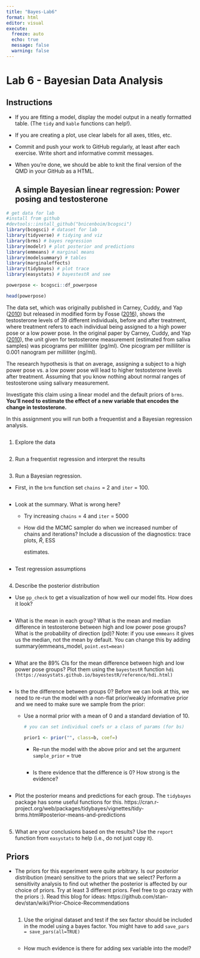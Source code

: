 ```yaml
---
title: "Bayes-Lab6"
format: html
editor: visual
execute:
  freeze: auto
  echo: true
  message: false
  warning: false
---
```


# Lab 6 - Bayesian Data Analysis

## Instructions

-   If you are fitting a model, display the model output in a neatly formatted table. (The `tidy` and `kable` functions can help!).

-   If you are creating a plot, use clear labels for all axes, titles, etc.

-   Commit and push your work to GitHub regularly, at least after each exercise. Write short and informative commit messages.

-   When you're done, we should be able to knit the final version of the QMD in your GitHub as a HTML.

    ## A simple Bayesian linear regression: Power posing and testosterone

```r
# get data for lab
#install from github
#devtools::install_github("bnicenboim/bcogsci")
library(bcogsci) # dataset for lab
library(tidyverse) # tidying and viz
library(brms) # bayes regression
library(modelr) # plot posterior and predictions
library(emmeans) # marginal means 
library(modelsummary) # tables
library(marginaleffects) 
library(tidybayes) # plot trace
library(easystats) # bayestestR and see
```

```r

powerpose <- bcogsci::df_powerpose

head(powerpose)
```

The data set, which was originally published in Carney, Cuddy, and Yap ([2010](https://faculty.haas.berkeley.edu/dana_carney/power.poses.PS.2010.pdf)) but released in modified form by Fosse ([2016](https://vasishth.github.io/bayescogsci/book/ch-reg.html#ref-FossePowerPose)), shows the testosterone levels of 39 different individuals, before and after treatment, where treatment refers to each individual being assigned to a high power pose or a low power pose. In the original paper by Carney, Cuddy, and Yap ([2010](https://faculty.haas.berkeley.edu/dana_carney/power.poses.PS.2010.pdf)), the unit given for testosterone measurement (estimated from saliva samples) was picograms per milliliter (pg/ml). One picogram per milliliter is 0.001 nanogram per milliliter (ng/ml).

The research hypothesis is that on average, assigning a subject to a high power pose vs. a low power pose will lead to higher testosterone levels after treatment. Assuming that you know nothing about normal ranges of testosterone using salivary measurement.

Investigate this claim using a linear model and the default priors of `brms`. **You'll need to estimate the effect of a new variable that encodes the change in testosterone.**

In this assignment you will run both a frequentist and a Bayesian regression analysis.

```r


```

1.  Explore the data

```r

```

2.  Run a frequentist regression and interpret the results

```r

```

3.  Run a Bayesian regression.

-   First, in the `brm` function set `chains` = 2 and `iter` = 100.

```r

```

-   Look at the summary. What is wrong here?

    -   Try increasing `chains` = 4 and `iter` = 5000

    -   How did the MCMC sampler do when we increased number of chains and iterations? Include a discussion of the diagnostics: trace plots, $\hat{R}$, ESS

        estimates.

```r
```

-   Test regression assumptions

    ```r


    ```

4.  Describe the posterior distribution

-   Use `pp_check` to get a visualization of how well our model fits. How does it look?

    ```r

    ```

```{=html}
<!-- -->
```
-   What is the mean in each group? What is the mean and median difference in testosterone between high and low power pose groups? What is the probability of direction (pd)? Note: if you use `emmeans` it gives us the median, not the mean by default. You can change this by adding summary(emmeans_model, `point.est=mean)`

    ```r


    ```

-   What are the 89% CIs for the mean difference between high and low power pose groups? Plot them using the `bayestestR` function `hdi (https://easystats.github.io/bayestestR/reference/hdi.html)`

    ```r


    ```

-   Is the the difference between groups 0? Before we can look at this, we need to re-run the model with a non-flat prior/weakly informative prior and we need to make sure we sample from the prior:

    -   Use a normal prior with a mean of 0 and a standard deviation of 10.

        ```r
        # you can set individual coefs or a class of params (for bs)

        prior1 <- prior("", class=b, coef=)

        ```

        -   Re-run the model with the above prior and set the argument `sample_prior` = true

            ```r


            ```

        -   Is there evidence that the difference is 0? How strong is the evidence?

            ```r

            ```

-   Plot the posterior means and predictions for each group. The `tidybayes` package has some useful functions for this. https://cran.r-project.org/web/packages/tidybayes/vignettes/tidy-brms.html#posterior-means-and-predictions

    ```r

    ```

5.  What are your conclusions based on the results? Use the `report` function from `easystats` to help (i.e., do not just copy it).

## Priors

-   The priors for this experiment were quite arbitrary. Is our posterior distribution (mean) sensitive to the priors that we select? Perform a sensitivity analysis to find out whether the posterior is affected by our choice of priors. Try at least 3 different priors. Feel free to go crazy with the priors :). Read this blog for ideas: https://github.com/stan-dev/stan/wiki/Prior-Choice-Recommendations

    ```r


    ```

    1.  Use the original dataset and test if the sex factor should be included in the model using a bayes factor. You might have to add `save_pars = save_pars(all=TRUE)`

        ```r

        ```

    -   How much evidence is there for adding sex variable into the model?
